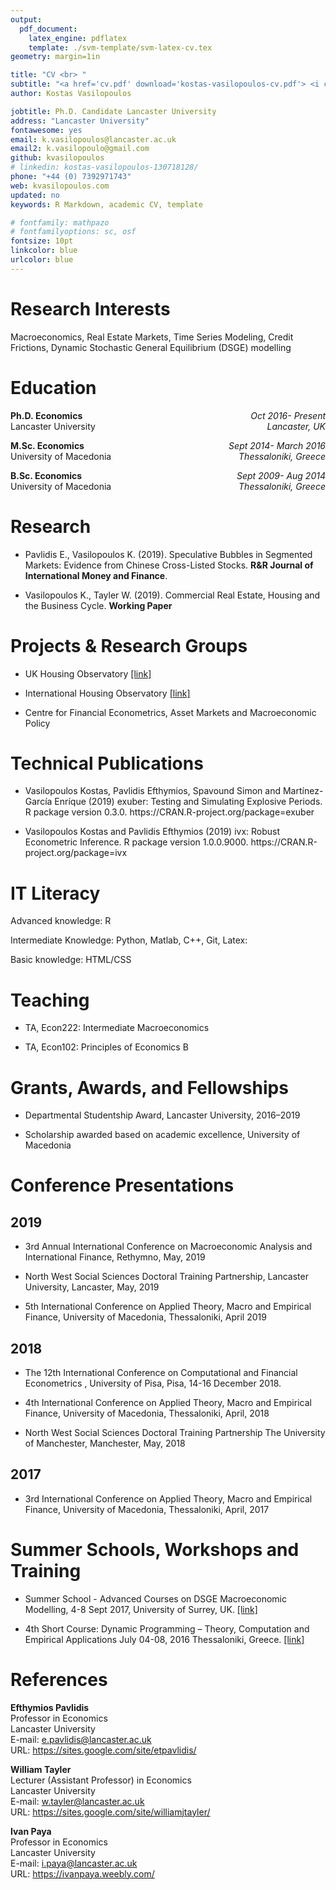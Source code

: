 ```yaml
---
output:
  pdf_document:
    latex_engine: pdflatex
    template: ./svm-template/svm-latex-cv.tex
geometry: margin=1in

title: "CV <br> "
subtitle: "<a href='cv.pdf' download='kostas-vasilopoulos-cv.pdf'> <i class='fa fa-download'></i> Download <br> </a>"
author: Kostas Vasilopoulos

jobtitle: Ph.D. Candidate Lancaster University
address: "Lancaster University"
fontawesome: yes
email: k.vasilopoulos@lancaster.ac.uk
email2: k.vasilopoulo@gmail.com
github: kvasilopoulos
# linkedin: kostas-vasilopoulos-130718128/
phone: "+44 (0) 7392971743"
web: kvasilopoulos.com
updated: no
keywords: R Markdown, academic CV, template

# fontfamily: mathpazo
# fontfamilyoptions: sc, osf
fontsize: 10pt
linkcolor: blue
urlcolor: blue
---
```


# Research Interests 

Macroeconomics, Real Estate Markets, Time  Series Modeling, Credit Frictions, Dynamic Stochastic General Equilibrium (DSGE) modelling

<!--- Education --->

# Education 

\vspace{2mm}

  **Ph.D. Economics** \hfill <span style = "float:right;">  *Oct 2016- Present* </span> \newline <br>
  Lancaster University  \hfill <span style = "float:right;"> *Lancaster, UK* </span>

  **M.Sc. Economics**  \hfill  <span style = "float:right;"> *Sept 2014- March 2016* </span> \newline <br>
  University of Macedonia  \hfill <span style = "float:right;"> *Thessaloniki, Greece* </span>

  **B.Sc. Economics**  \hfill  <span style = "float:right;"> *Sept 2009- Aug 2014* </span> \newline <br>
  University of Macedonia \hfill <span style = "float:right;"> *Thessaloniki, Greece* </span>
  
<!--- Research --->

# Research

* Pavlidis E., Vasilopoulos K. (2019). Speculative Bubbles in Segmented Markets: Evidence from Chinese Cross-Listed Stocks. **R&R Journal of International Money and Finance**.

* Vasilopoulos K., Tayler W. (2019). Commercial Real Estate, Housing and the Business Cycle. **Working Paper**

<!--- Projects --->

# Projects & Research Groups

* UK Housing Observatory [[link]](http://www.lancaster.ac.uk/lums/economics/research/housing/)

* International Housing Observatory [[link]](https://lancs-macro.shinyapps.io/international-housing-observatory/)

* Centre for Financial Econometrics, Asset Markets and Macroeconomic Policy

<!--- Technical Publications --->

# Technical Publications

*   Vasilopoulos Kostas, Pavlidis Efthymios, Spavound Simon and Martínez-García Enríque (2019) exuber: Testing and Simulating Explosive Periods. R package version 0.3.0. https://CRAN.R-project.org/package=exuber

*   Vasilopoulos Kostas and Pavlidis Efthymios (2019) ivx: Robust Econometric Inference. R package version 1.0.0.9000. https://CRAN.R-project.org/package=ivx

<!--- IT Literacy --->

# IT Literacy

Advanced knowledge:  R

Intermediate Knowledge: Python, Matlab, C++, Git, Latex: 

Basic knowledge: HTML/CSS

<!--- Teaching --->

# Teaching 

 * TA, Econ222: Intermediate Macroeconomics 
 
 * TA, Econ102: Principles of Economics B
 
# Grants, Awards, and Fellowships

* Departmental Studentship Award, Lancaster University, 2016–2019

* Scholarship awarded based on academic excellence, University of Macedonia

<!--- Conferences --->

# Conference Presentations

## 2019

  * 3rd Annual International Conference on Macroeconomic Analysis and International Finance, Rethymno, May, 2019

  * North West Social Sciences Doctoral Training Partnership, Lancaster University, Lancaster, May, 2019

  * 5th International Conference on Applied Theory, Macro and Empirical Finance,
University of Macedonia, Thessaloniki, April 2019

## 2018

  * The 12th International Conference on Computational and Financial Econometrics , University of Pisa, Pisa, 14-16 December 2018.

  * 4th International Conference on Applied Theory, Macro and Empirical Finance, University of Macedonia, Thessaloniki, April, 2018

  * North West Social Sciences Doctoral Training Partnership The University of Manchester, Manchester, May, 2018

## 2017

  * 3rd International Conference on Applied Theory, Macro and Empirical Finance, University of Macedonia, Thessaloniki, April, 2017


<!--- Events --->

# Summer Schools, Workshops and Training

* Summer School -  Advanced Courses on DSGE Macroeconomic Modelling, 4-8 Sept 2017, University of Surrey, UK. [[link]](https://www.surrey.ac.uk/events/20180903-foundations-and-advanced-courses-dsge-macroeconomic-modelling-and-conference-summer)

* 4th Short Course: Dynamic Programming – Theory, Computation and Empirical Applications 
July 04-08, 2016 Thessaloniki, Greece. [[link]](http://sce2016.uom.gr/)

<!--- References --->

# References

**Efthymios Pavlidis** \newline <br>
Professor in Economics \newline <br>
Lancaster University \newline <br>
E-mail: [e.pavlidis@lancaster.ac.uk](e.pavlidis@lancaster.ac.uk) \newline <br>
URL: [https://sites.google.com/site/etpavlidis/](https://sites.google.com/site/etpavlidis/)

**William Tayler** \newline <br>
Lecturer (Assistant Professor) in Economics \newline <br>
Lancaster University \newline <br>
E-mail: [w.tayler@lancaster.ac.uk](w.tayler@lancaster.ac.uk) \newline <br>
URL: [https://sites.google.com/site/williamjtayler/](https://sites.google.com/site/williamjtayler/)   

**Ivan Paya** \newline <br>
Professor in Economics \newline <br>
Lancaster University \newline <br>
E-mail: [i.paya@lancaster.ac.uk](i.paya@lancaster.ac.uk) \newline <br>
URL: [https://ivanpaya.weebly.com/](https://ivanpaya.weebly.com/) 